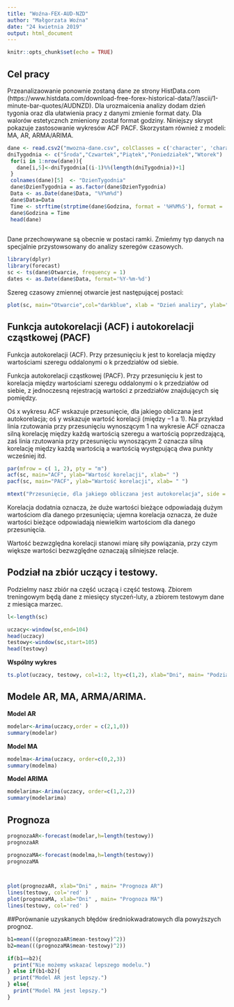 ```yaml
---
title: "Woźna-FEX-AUD-NZD"
author: "Małgorzata Woźna"
date: "24 kwietnia 2019"
output: html_document
---
```


```r
knitr::opts_chunk$set(echo = TRUE)
```

## Cel pracy

Przeanalizaowanie ponownie zostaną dane ze strony HistData.com  (https://www.histdata.com/download-free-forex-historical-data/?/ascii/1-minute-bar-quotes/AUDNZD).
Dla urozmaicenia analizy dodam dzień tygonia oraz dla ułatwienia pracy z danymi zmienie format daty.
Dla walorów estetycznch zmieniony został format godziny. Niniejszy skrypt pokazuje zastosowanie wykresów ACF PACF. Skorzystam również z modeli: MA, AR, ARMA/ARIMA.

```r
dane <- read.csv2("mwozna-dane.csv", colClasses = c('character', 'character' , 'numeric', 'numeric'), dec='.')
dniTygodnia <- c("Środa","Czwartek","Piątek","Poniedziałek","Wtorek")
 for(i in 1:nrow(dane)){
   dane[i,5]<-dniTygodnia[(i-1)%%(length(dniTygodnia))+1]
 }
 colnames(dane)[5]  <- "DzienTygodnia"
 dane$DzienTygodnia = as.factor(dane$DzienTygodnia)
 Data <- as.Date(dane$Data, "%Y%m%d")
 dane$Data=Data
 Time <- strftime(strptime(dane$Godzina, format = '%H%M%S'), format = '%H')
 dane$Godzina = Time
 head(dane)
 
```

Dane przechowywane są obecnie w postaci ramki. Zmieńmy typ danych na specjalnie przystowsowany do analizy szeregów czasowych.

```r
library(dplyr)
library(forecast)
sc <- ts(dane$Otwarcie, frequency = 1)
dates <- as.Date(dane$Data, format='%Y-%m-%d')
```
Szereg czasowy zmiennej otwarcie jest następującej postaci:
```r
plot(sc, main="Otwarcie",col="darkblue", xlab = "Dzień analizy", ylab="Cena otwarcia")
```

## Funkcja autokorelacji (ACF) i autokorelacji cząstkowej (PACF)

Funkcja autokorelacji (ACF). Przy przesunięciu k jest to korelacja między wartościami szeregu oddalonymi o k przedziałów od siebie.

Funkcja autokorelacji cząstkowej (PACF). Przy przesunięciu k jest to korelacja między wartościami szeregu oddalonymi o k przedziałów od siebie, z jednoczesną rejestracją wartości z przedziałów znajdujących się pomiędzy.

Oś x wykresu ACF wskazuje przesunięcie, dla jakiego obliczana jest autokorelacja; oś y wskazuje wartość korelacji (między −1 a 1). Na przykład linia rzutowania przy przesunięciu wynoszącym 1 na wykresie ACF oznacza silną korelację między każdą wartością szeregu a wartością poprzedzającą, zaś linia rzutowania przy przesunięciu wynoszącym 2 oznacza silną korelację między każdą wartością a wartością występującą dwa punkty wcześniej itd.


```r
par(mfrow = c( 1, 2), pty = "m")
acf(sc, main="ACF", ylab="Wartość korelacji", xlab=" ")
pacf(sc, main="PACF", ylab="Wartość korelacji", xlab= " ")

mtext("Przesunięcie, dla jakiego obliczana jest autokorelacja", side = 1, line = -3, outer = TRUE)
```

Korelacja dodatnia oznacza, że duże wartości bieżące odpowiadają dużym wartościom dla danego przesunięcia; ujemna korelacja oznacza, że duże wartości bieżące odpowiadają niewielkim wartościom dla danego przesunięcia. 

Wartość bezwzględna korelacji stanowi miarę siły powiązania, przy czym większe wartości bezwzględne oznaczają silniejsze relacje.

## Podział na zbiór uczący i testowy.

Podzielmy nasz zbiór na część uczącą i część testową. Zbiorem treningowym będą dane z miesięcy styczeń-luty, a zbiorem testowym dane z miesiąca marzec.

```r
l<-length(sc)
```

```r
uczacy<-window(sc,end=104)
head(uczacy)
testowy<-window(sc,start=105)
head(testowy)
```

**Wspólny wykres** 


```r
ts.plot(uczacy, testowy, col=1:2, lty=c(1,2), xlab="Dni", main= "Podział na zbiór uczący i testowy - Kurs otwarcia ")
```

## Modele AR, MA, ARMA/ARIMA.

**Model AR**
```r
modelar<-Arima(uczacy,order = c(2,1,0))
summary(modelar)
```

**Model MA**
```r
modelma<-Arima(uczacy, order=c(0,2,3))
summary(modelma)
```

**Model ARIMA**
```r
modelarima<-Arima(uczacy, order=c(1,2,2))
summary(modelarima)
```

## Prognoza

```r
prognozaAR<-forecast(modelar,h=length(testowy))
prognozaAR
```
```r
prognozaMA<-forecast(modelma,h=length(testowy))
prognozaMA



plot(prognozaAR, xlab="Dni" , main= "Prognoza AR")
lines(testowy, col='red' )
plot(prognozaMA, xlab="Dni" , main= "Prognoza MA")
lines(testowy, col='red' )
```

##Porównanie uzyskanych błędów średniokwadratowych dla powyższych prognoz.

```r
b1=mean(((prognozaAR$mean-testowy)^2))
b2=mean(((prognozaMA$mean-testowy)^2))

if(b1==b2){
  print("Nie możemy wskazać lepszego modelu.")
} else if(b1<b2){
  print("Model AR jest lepszy.")
} else{
  print("Model MA jest lepszy.")
}
```